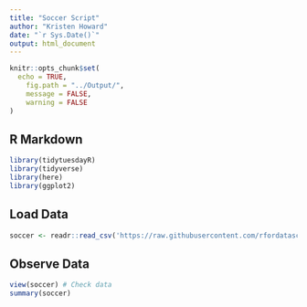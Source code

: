 ```yaml
---
title: "Soccer Script"
author: "Kristen Howard"
date: "`r Sys.Date()`"
output: html_document
---
```


```r
knitr::opts_chunk$set(
  echo = TRUE,
	fig.path = "../Output/",
	message = FALSE,
	warning = FALSE
)
```

## R Markdown

```r
library(tidytuesdayR)
library(tidyverse)
library(here)
library(ggplot2)
```

## Load Data
```r
soccer <- readr::read_csv('https://raw.githubusercontent.com/rfordatascience/tidytuesday/master/data/2023/2023-04-04/soccer21-22.csv')
```

## Observe Data
```r
view(soccer) # Check data
summary(soccer)
```

